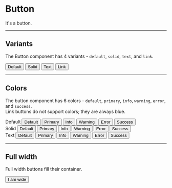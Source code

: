 
# Button

It's a button.

-----
## Variants

The Button component has 4 variants - `default`, `solid`, `text`, and `link`.

<ComponentPreview>
  <SpaceBetween>
    <Button>Default</Button>
    <Button variant='solid'>Solid</Button>
    <Button variant='text'>Text</Button>
    <Button variant='link'>Link</Button>
  </SpaceBetween>
</ComponentPreview>

-----
## Colors

The button component has 6 colors - `default`, `primary`, `info`, `warning`, `error`, and `success`.  
Link buttons do not support colors; they are always blue.

<ComponentPreview>
  <div>
    Default
    <SpaceBetween>
      <Button>Default</Button>
      <Button color='primary'>Primary</Button>
      <Button color='info'>Info</Button>
      <Button color='warning'>Warning</Button>
      <Button color='error'>Error</Button>
      <Button color='success'>Success</Button>
    </SpaceBetween>
  </div>
  <div>
    Solid
    <SpaceBetween>
      <Button variant='solid'>Default</Button>
      <Button variant='solid' color='primary'>Primary</Button>
      <Button variant='solid' color='info'>Info</Button>
      <Button variant='solid' color='warning'>Warning</Button>
      <Button variant='solid' color='error'>Error</Button>
      <Button variant='solid' color='success'>Success</Button>
    </SpaceBetween>
  </div>
  <div>
    Text
    <SpaceBetween>
      <Button variant='text'>Default</Button>
      <Button variant='text' color='primary'>Primary</Button>
      <Button variant='text' color='info'>Info</Button>
      <Button variant='text' color='warning'>Warning</Button>
      <Button variant='text' color='error'>Error</Button>
      <Button variant='text' color='success'>Success</Button>
    </SpaceBetween>
  </div>
</ComponentPreview>

-----
## Full width

Full width buttons fill their container.

<ComponentPreview>
  <Button fullWidth>I am wide</Button>
</ComponentPreview>

